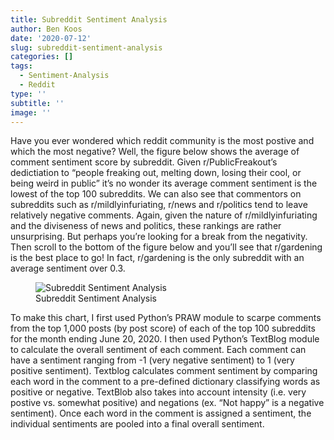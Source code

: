 ```yaml
---
title: Subreddit Sentiment Analysis
author: Ben Koos
date: '2020-07-12'
slug: subreddit-sentiment-analysis
categories: []
tags:
  - Sentiment-Analysis 
  - Reddit
type: ''
subtitle: ''
image: ''
---
```


Have you ever wondered which reddit community is the most postive and which the most negative? Well, the figure below shows the average of comment sentiment score by subreddit. Given r/PublicFreakout's dedictiation to "people freaking out, melting down, losing their cool, or being weird in public" it's no wonder its average comment sentiment is the lowest of the top 100 subreddits. We can also see that commentors on subreddits such as r/mildlyinfuriating, r/news and r/politics tend to leave relatively negative comments. Again, given the nature of r/mildlyinfuriating and the diviseness of news and politics, these rankings are rather unsurprising. But perhaps you're looking for a break from the negativity. Then scroll to the bottom of the figure below and you'll see that r/gardening is the best place to go! In fact, r/gardening is the only subreddit with an average sentiment over 0.3. 

![Subreddit Sentiment Analysis](\post\2020-07-12-subreddit-sentiment-analysis.en_files\All Subs Mean Sentiment.png)

To make this chart, I first used Python's PRAW module to scarpe comments from the top 1,000 posts (by post score) of each of the top 100 subreddits for the month ending June 20, 2020. I then used Python's TextBlog module to calculate the overall sentiment of each comment. Each comment can have a sentiment ranging from -1 (very negative sentiment) to 1 (very positive sentiment). Textblog calculates comment sentiment by comparing each word in the comment to a pre-defined dictionary classifying words as positive or negative. TextBlob also takes into account intensity (i.e. very postive vs. somewhat positive) and negations (ex. "Not happy" is a negative sentiment). Once each word in the comment is assigned a sentiment, the individual sentiments are pooled into a final overall sentiment.